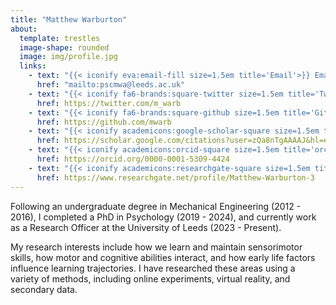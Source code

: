 ```yaml
---
title: "Matthew Warburton"
about:
  template: trestles
  image-shape: rounded
  image: img/profile.jpg
  links:
    - text: "{{< iconify eva:email-fill size=1.5em title='Email'>}} Email"
      href: "mailto:pscmwa@leeds.ac.uk"
    - text: "{{< iconify fa6-brands:square-twitter size=1.5em title='Twitter'>}} Twitter"
      href: https://twitter.com/m_warb
    - text: "{{< iconify fa6-brands:square-github size=1.5em title='GitHub'>}} GitHub"
      href: https://github.com/mwarb
    - text: "{{< iconify academicons:google-scholar-square size=1.5em title='Google Scholar'>}} Google Scholar"
      href: https://scholar.google.com/citations?user=zQa8nTgAAAAJ&hl=en
    - text: "{{< iconify academicons:orcid-square size=1.5em title='orcid'>}} Orcid"
      href: https://orcid.org/0000-0001-5309-4424
    - text: "{{< iconify academicons:researchgate-square size=1.5em title='ResearchGate'>}} ResearchGate"
      href: https://www.researchgate.net/profile/Matthew-Warburton-3
---
```


Following an undergraduate degree in Mechanical Engineering (2012 - 2016), I completed a PhD in Psychology (2019 - 2024), and currently work as a Research Officer at the University of Leeds (2023 - Present).

My research interests include how we learn and maintain sensorimotor skills, how motor and cognitive abilities interact, and how early life factors influence learning trajectories.
I have researched these areas using a variety of methods, including online experiments, virtual reality, and secondary data.